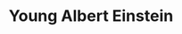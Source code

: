 ---
title: "Young Albert Einstein"
subtitle: ""
creator: ""
categories: ["art"]
featuredImage: "../src/assets/images/item/art/DSC02780.png"
views: ["../src/assets/images/item/art/DSC02780.png"]
nextItem: []
---